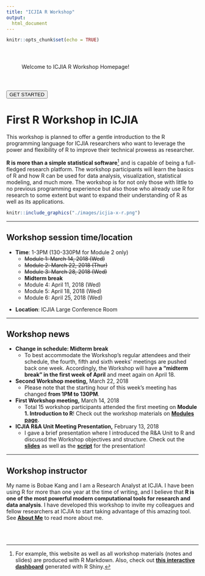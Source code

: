 ```yaml
---
title: "ICJIA R Workshop"
output:
  html_document
---
```

<!-- fontawesome CDN -->
<link href="https://maxcdn.bootstrapcdn.com/font-awesome/4.7.0/css/font-awesome.min.css" rel="stylesheet">

<style>
body {
  padding-bottom: 100px;
}
</style>

```r
knitr::opts_chunk$set(echo = TRUE)
```

<div class="fade-in" id="welcome">
<p style="padding: 40px;">Welcome to ICJIA R Workshop Homepage!<p>
<a href="modules.html">
<button type="button" id="welcome-button" class="fade-in fade-delay">GET STARTED</button>
</a>
</div>

# First R Workshop in ICJIA

<div class="row">
<div class="col-sm-6 col-xs-12">
This workshop is planned to offer a gentle introduction to the R programming language for ICJIA researchers who want to leverage the power and flexibility of R to improve their technical prowess as researcher.

**R is more than a simple statistical software**[^1] and is capable of being a full-fledged research platform. The workshop participants will learn the basics of R and how R can be used for data analysis, visualization, statistical modeling, and much more. The workshop is for not only those with little to no previous programming experience but also those who already use R for research to some extent but want to expand their understanding of R as well as its applications.
</div>
<div class="col-sm-6 col-xs-12">
```r
knitr::include_graphics("./images/icjia-x-r.png")
```
</div>
</div>

***

## Workshop session time/location

<div class="row">
<div class="col-sm-6">
* **Time**: 1-3PM (130-330PM for Module 2 only)
    * ~~Module 1: March 14, 2018 (Wed)~~
    * ~~Module 2: March 22, 2018 (Thur)~~
    * ~~Module 3: March 28, 2018 (Wed)~~
    * **Midterm break**
    * Module 4: April 11, 2018 (Wed)
    * Module 5: April 18, 2018 (Wed)
    * Module 6: April 25, 2018 (Wed)
</div>
<div class="col-sm-6">
* **Location**: ICJIA Large Conference Room
</div>
</div>

***

## Workshop news
* **Change in schedule: Midterm break**
    * To best accommodate the Workshop's regular attendees and their schedule, the fourth, fifth and sixth weeks' meetings are pushed back one week. Accordingly, the Workshop will have **a "midterm break" in the first week of April** and meet again on April 18.
* **Second Workshop meeting,** March 22, 2018
    * Please note that the starting hour of this week's meeting has changed **from 1PM to 130PM**.
* **First Workshop meeting,** March 14, 2018
    * Total 15 workshop participants attended the first meeting on **Module 1. Introduction to R**! Check out the workshop materials on [**Modules page**](./modules.html).
* **ICJIA R&A Unit Meeting Presentation,** February 13, 2018
    * I gave a brief presentation where I introduced the R&A Unit to R and discussd the Workshop objectives and structure. Check out the [**slides**](./slides/presentation_slides.html) as well as the [**script**](./notes/presentation_notes.html) for the presentation!


***

## Workshop instructor
My name is Bobae Kang and I am a Research Analyst at ICJIA. I have been using R for more than one year at the time of writing, and I believe that **R is one of the most powerful modern computational tools for research and data analysis**. I have developed this workshop to invite my colleagues and fellow researchers at ICJIA to start taking advantage of this amazing tool. See [**About Me**](about.html#about-me) to read more about me.

[^1]: For example, this website as well as all workshop materials (notes and slides) are produced with R Markdown. Also, check out [**this interactive dashboard**](https://bobaekang.shinyapps.io/crime_data_profile_demo/) generated with R Shiny.

<br>
<br>
